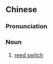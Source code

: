 ==Chinese==
{{zh-forms|type=12}}

===Pronunciation===
{{zh-pron
|m=gānhuángguǎn
|c=gon1 wong4 gun2
|cat=n
}}

===Noun===
{{zh-noun}}

# [[reed switch]]
